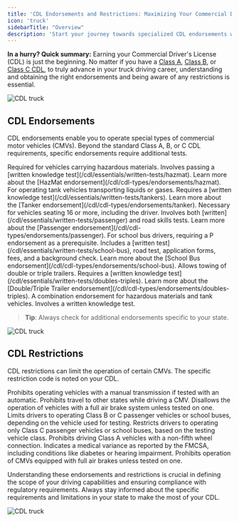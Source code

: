 ```yaml
---
title: 'CDL Endorsements and Restrictions: Maximizing Your Commercial Driving Capabilities'
icon: 'truck'
sidebarTitle: "Overview"
description: 'Start your journey towards specialized CDL endorsements with our introductory guide. Learn what endorsements are, why they are crucial, and how they can broaden your driving career opportunities.'
---
```

<Tip>**In a hurry? Quick summary:** Earning your Commercial Driver's License (CDL) is just the beginning. No matter if you have a [Class A](/cdl/cdl-types/class-a-cdl), [Class B](/cdl/cdl-types/class-b-cdl), or [Class C CDL](/cdl/cdl-types/class-c-cdl), to truly advance in your truck driving career, understanding and obtaining the right endorsements and being aware of any restrictions is essential.</Tip>

<Frame>
  <img src="https://driving-tests.org/wp-content/uploads/2019/01/cdl-1.jpg" alt="CDL truck"/>
</Frame>

## CDL Endorsements

CDL endorsements enable you to operate special types of commercial motor vehicles (CMVs). Beyond the standard Class A, B, or C CDL requirements, specific endorsements require additional tests.

<AccordionGroup>
  <Accordion title="H Endorsement (Hazardous Materials)">
    Required for vehicles carrying hazardous materials. Involves passing a [written knowledge test](/cdl/essentials/written-tests/hazmat). Learn more about the [HazMat endorsement](/cdl/cdl-types/endorsements/hazmat).
  </Accordion>
  <Accordion title="N Endorsement (Tank Vehicle)">
    For operating tank vehicles transporting liquids or gases. Requires a [written knowledge test](/cdl/essentials/written-tests/tankers). Learn more about the [Tanker endorsement](/cdl/cdl-types/endorsements/tanker).
  </Accordion>
  <Accordion title="P Endorsement (Passenger Vehicle)">
    Necessary for vehicles seating 16 or more, including the driver. Involves both [written](/cdl/essentials/written-tests/passenger) and road skills tests. Learn more about the [Passenger endorsement](/cdl/cdl-types/endorsements/passenger).
  </Accordion>
  <Accordion title="S Endorsement (School Bus)">
    For school bus drivers, requiring a P endorsement as a prerequisite. Includes a [written test](/cdl/essentials/written-tests/school-bus), road test, application forms, fees, and a background check. Learn more about the [School Bus endorsement](/cdl/cdl-types/endorsements/school-bus).
  </Accordion>
  <Accordion title="T Endorsement (Double and Triple Trailer)">
    Allows towing of double or triple trailers. Requires a [written knowledge test](/cdl/essentials/written-tests/doubles-triples). Learn more about the [Double/Triple Trailer endorsement](/cdl/cdl-types/endorsements/doubles-triples).
  </Accordion>
  <Accordion title="X Endorsement (Hauling HazMat freight via tanker truck)">
    A combination endorsement for hazardous materials and tank vehicles. Involves a written knowledge test. 
  </Accordion>
</AccordionGroup>


> **Tip**: Always check for additional endorsements specific to your state.

<Frame>
  <img src="https://driving-tests.org/wp-content/uploads/2019/01/cdl-3.jpg" alt="CDL truck"/>
</Frame>

## CDL Restrictions

CDL restrictions can limit the operation of certain CMVs. The specific restriction code is noted on your CDL.

<AccordionGroup>
  <Accordion title="E Restriction (Manual Transmission)">
    Prohibits operating vehicles with a manual transmission if tested with an automatic.
  </Accordion>
  <Accordion title="K Restriction (Interstate Travel)">
    Prohibits travel to other states while driving a CMV.
  </Accordion>
  <Accordion title="L Restriction (Air Brakes)">
    Disallows the operation of vehicles with a full air brake system unless tested on one.
  </Accordion>
  <Accordion title="M Restriction (Class A Passenger Vehicle)">
    Limits drivers to operating Class B or C passenger vehicles or school buses, depending on the vehicle used for testing.
  </Accordion>
  <Accordion title="N Restriction (Class C Passenger Vehicle)">
    Restricts drivers to operating only Class C passenger vehicles or school buses, based on the testing vehicle class.
  </Accordion>
  <Accordion title="O Restriction (Fifth-Wheel Connection)">
    Prohibits driving Class A vehicles with a non-fifth wheel connection.
  </Accordion>
  <Accordion title="V Restriction (Medical Variance)">
    Indicates a medical variance as reported by the FMCSA, including conditions like diabetes or hearing impairment.
  </Accordion>
  <Accordion title="Z Restriction (Air Brakes)">
    Prohibits operation of CMVs equipped with full air brakes unless tested on one.
  </Accordion>
</AccordionGroup>

Understanding these endorsements and restrictions is crucial in defining the scope of your driving capabilities and ensuring compliance with regulatory requirements. Always stay informed about the specific requirements and limitations in your state to make the most of your CDL.

<Frame>
  <img src="https://driving-tests.org/wp-content/uploads/2019/01/cdl-2.jpg" alt="CDL truck"/>
</Frame>